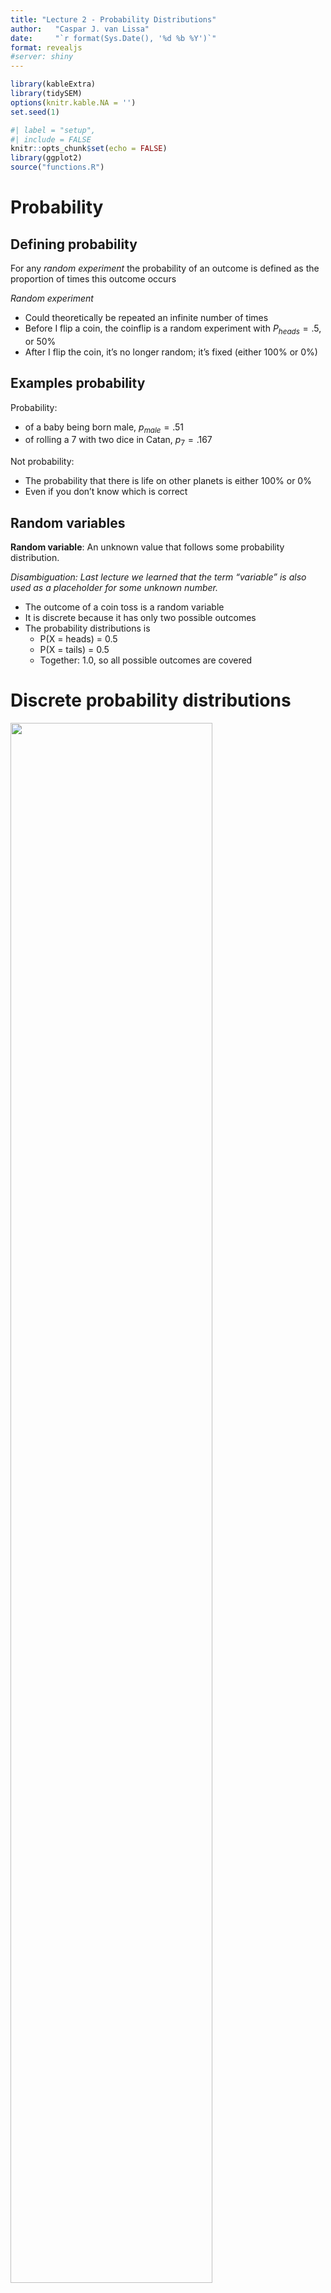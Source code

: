 ```yaml
---
title: "Lecture 2 - Probability Distributions"
author:   "Caspar J. van Lissa"
date:     "`r format(Sys.Date(), '%d %b %Y')`"
format: revealjs
#server: shiny
---
```


```r
library(kableExtra)
library(tidySEM)
options(knitr.kable.NA = '')
set.seed(1)
```

```r
#| label = "setup",
#| include = FALSE
knitr::opts_chunk$set(echo = FALSE)
library(ggplot2)
source("functions.R")
```

<!-- * Today we’ll discuss… -->

<!--   * Probabilities -->

<!--   * Normal distribution -->

<!--   * Readings for today: Chapter 6 (6.1-6.10) -->

<!-- | Week number  | Dates | Monday | Tuesday | Wednesday | Thursday | Friday | Notes | -->

<!-- | :-: | :-: | :-: | :-: | :-: | :-: | :-: | :-: | -->

<!-- | 35 | 30 Aug – 3 Sep  | Lecture 1 |   |   | Lab session 1 |   |   | -->

<!-- | 36 | 6 Sep – 10 Sep | Lecture 2 |   |   | Lab session 2 |   |   | -->

<!-- | 37 | 13 Sep – 17 Sep | Lecture 3 |   |   |   |   | Home-practice practical this week | -->

<!-- | 38 | 20 Sep – 24 Sep  | Lecture 4 |   |   | Lab session 3 |   |   | -->

<!-- | 39 | 27 Sep – 1 Oct | Lecture 5 |   |   | Lab session 4 |   |   | -->

<!-- | 40 | 4 Oct – 8 Oct | Lecture 6 |   |   |   |   |   | -->

<!-- | 41 | 11 Oct – 15 Oct | Lecture 7 |   |   | Lab session 5 |   |   | -->

<!-- | 42 | 18 Oct – 22 Oct | No lectures this week |  |  |  |  |   | -->

<!-- | 43 | 25 Oct – 29 Oct | Lecture 8 |   |   | Lab session 6 |   |   | -->

<!-- | 44 | 1 Nov – 5 Nov | Lecture 9 |   |   | Lab session 7 |   |   | -->

<!-- | 45 | 8 Nov – 12 Nov | Lecture 10 |   |   | Lab session 8 |   | Voluntary exam after lecture 10 | -->

<!-- ## Quiz lecture 1 -->

<!-- ## Question 1 -->

<!-- Suppose that I ask a random sample of 5 students how many pairs of shoes they have. The number of pairs are: 7, 6, 8, 6, and 8. -->

<!-- What is the variance of these pairs of shoes? -->

<!-- 4 -->

<!-- 7 -->

<!-- 1 -->

<!-- 2 -->

<!-- ## Question 1 - answer -->

<!-- ## Question 2 -->

<!-- Six students work on a Statistics exam. They obtain the following grades: 8, 9, 5, 6, 7 and 8. The teacher calculates a certain statistic, which is equal to 7.5. -->

<!-- Which statistic did the teacher calculate? -->

<!-- Mean -->

<!-- Standard deviation -->

<!-- Median -->

<!-- Mode -->

<!-- ## Question 2 - answer -->

<!-- Six students work on a Statistics exam. They obtain the following grades: 8, 9, 5, 6, 7 and 8. The teacher calculates a certain statistic, which is equal to 7.5. -->

<!-- Which statistic did the teacher calculate? -->

<!-- Mean; Mean = (8 + 9 + 5 + 6 + 7 + 8)/6 = 43/6 = 7.17 -->

<!-- Standard deviation; 1.47 -->

<!-- Median; 5, 6, 7, 8, 8, 9  7.5 -->

<!-- Mode; 8 -->

<!-- ## Question 3 -->

<!-- For which of the three scatterplots below is the correlation coefficient largest? -->

<!-- ![](images/Lecture 20.png) -->

<!-- ![](images/Lecture 21.png) -->

<!-- ![](images/Lecture 22.png) -->

<!-- ## Question 3 - ANSWER -->

<!-- For which of the three scatterplots below is the correlation coefficient largest? -->

<!-- ![](images/Lecture 23.png) -->

<!-- ![](images/Lecture 24.png) -->

<!-- ![](images/Lecture 25.png) -->

<!-- ## Question 4 -->

<!-- Bob investigates the relationship between number of COVID-19 vaccine doses had and the amount of headache people have. He concludes that there is a linear relationship, and the correlation coefficient  _r_  is equal to +0.17. -->

<!-- What can Bob conclude? -->

<!-- Larger number of vaccine doses cause more headache. -->

<!-- Larger number of vaccine doses cause less headache. -->

<!-- None of the above. -->

<!-- ## Question 4 - answer -->

<!-- Bob investigates the relationship between number of COVID-19 vaccine doses had and the amount of headache people have. He concludes that there is a linear relationship, and the correlation coefficient  _r_  is equal to +0.17. -->

<!-- What can Bob conclude? -->

<!-- Larger number of vaccine doses cause more headache. -->

<!-- Larger number of vaccine doses cause less headache. -->

<!-- _None of the above._ -->

# Probability

## Defining probability

For any *random experiment* the probability of an outcome is defined as the proportion of times this outcome occurs

*Random experiment*

-   Could theoretically be repeated an infinite number of times
-   Before I flip a coin, the coinflip is a random experiment with $P_{heads} = .5$, or 50%
-   After I flip the coin, it's no longer random; it's fixed (either 100% or 0%)

## Examples probability

Probability:

-   of a baby being born male, $p_{male} = .51$
-   of rolling a 7 with two dice in Catan, $p_7 = .167$

Not probability:

-   The probability that there is life on other planets is either 100% or 0%
-   Even if you don't know which is correct

## Random variables

**Random variable**: An unknown value that follows some probability distribution.

*Disambiguation: Last lecture we learned that the term "variable" is also used as a placeholder for some unknown number.*

-   The outcome of a coin toss is a random variable
-   It is discrete because it has only two possible outcomes
-   The probability distributions is
    -   P(X = heads) = 0.5
    -   P(X = tails) = 0.5
    -   Together: 1.0, so all possible outcomes are covered

# Discrete probability distributions

![](images/Lecture 28.gif){width=80%}

## Frequency vs probability

Frequency distributions

-   Summarize observed outcomes in a sample
-   E.g., the number of Dutch/foreign students in this class

A probability distribution is similar, but

-   Can be interpreted as the (estimated) probability of observing these outcomes in the future
-   E.g., if I select a random student in this class, what's the probability that they will be Dutch?

<!-- ## Random sample -->

## Discrete distributions

-   Finite number of outcomes
    - Dutch student / foreign student
    - Student has tattoos / no tattoos
    - Describe using contingency table or bar chart
    
<!-- -   Each has a probability -->
<!--     -   $p_{tattoo} = .36$, $p_{\text{no tattoo}} = .64$ -->
<!--     -   $p_{Dutch} = .70$, $p_{\text{foreign}} = .30$ -->
<!-- -   Describe using table or bar chart -->

<!-- ```{r} -->
<!-- tab = data.frame(Value = c("Tattoo", "No tattoo"), Probability = c(.36, .64)) -->
<!-- knitr::kable(tab, digits = 2) -->
<!-- ``` -->

<!-- ## Cross table -->

```r
library(gtsummary)
set.seed(1)
n = 74
dutch <- sample.int(2, size = n, replace = TRUE, prob = c(.3, .7))
tattoo <- sapply(c(.2, .5)[dutch], rbinom, n = 1, size = 1)
df_tattoo <- data.frame(Dutch = ordered(dutch, levels = c(1,2), labels = c("No", "Yes")),
                 Tattoo = ordered(tattoo, levels = c(0,1), labels = c("No", "Yes")))
tmp <- table(df_tattoo); cell11 = tmp[1,1]; cell12 = tmp[1,2]; cell21 = tmp[2,1]; cell22 = tmp[2,2]
library(gt)
tbl_cross(df_tattoo, row=Dutch, col=Tattoo, percent="none")
```

## Indexing contingency tables

$i$: row

$j$: column

$f$: frequency (number of observations)

$f_{i,j}$: frequency in the cell in row $i$, column $j$


```r
df <- data.frame("$i$" = c("$i = 1$", "$i = 2$", "<b>Margin columns</b>"),
                 "$j = 1$" = c("$f_{1,1}$", "$f_{2,1}$", "$f_{+,1}$"), 
                 "$j = 2$" = c("$f_{1,2}$", "$f_{2,2}$",  "$f_{+,2}$"), 
                 "<b>Margin rows</b>" = c("$f_{1,+}$", "$f_{2,+}$", "$f_{+,+}$"), 
                 check.names = FALSE)

kbl(df, escape = FALSE, align = rep('l', length(df[,1])), format = "markdown") %>%
  kable_styling("striped") %>%
  add_header_above(c(" " = 1, "$j$" = 2, " " = 1))
```

## Marginal frequency distribution

Separate frequency distribution of each variable in contingency table

```r
kable(df, escape = FALSE, align = rep('l', length(df[,1])), format = "markdown") |>
  kable_styling("striped") |>
  add_header_above(c(" " = 1, "$j$" = 2, " " = 1))
```


## Marginal frequency distribution

<font color = "orange">For the variable "Tattoo":</font> How many people do / don't have one?

<font color = "purple">For the variable "Dutch":</font> How many students are Dutch / International?

```r
df <- data.frame("Dutch" = c("No", "Yes", "<b>Total column</b>"),
                 "No" = c(cell11, cell21, cell11+cell21), 
                 "Yes" = c(cell12, cell22, cell12+cell22), 
                 "Total row" = c(
                   cell11+cell12, cell21+cell22, cell11+cell12+cell21+cell22), 
                 check.names = FALSE)
df$`Total row`[1:2] <- cell_spec(df$`Total row`[1:2], color = "purple", bold = TRUE)
df$No[3] <- cell_spec(df$No[3], color = "orange", bold = TRUE)
df$Yes[3] <- cell_spec(df$Yes[3], color = "orange", bold = TRUE)
kable(df, escape = FALSE, align = rep('l', length(df[,1]))) %>%
  kable_styling("striped") %>%
  add_header_above(c(" " = 1, "Tattoo" = 2, " " = 1))
```

## Conditional frequency distribution

Frequency distribution of one variable, for specific value of the other variable

E.g.: What is the conditional frequency distribution of Tattoos <font color = "purple">**for Dutch students?**</font>

```r
df <- data.frame("Dutch" = c("No", "Yes", "<b>Total column</b>"),
                 "No" = c(cell11, cell21, cell11+cell21), 
                 "Yes" = c(cell12, cell22, cell12+cell22), 
                 "Total row" = c(cell11+cell12,cell21+cell22,cell11+cell12+cell21+cell22), 
                 check.names = FALSE)
df$No[2] <- cell_spec(df$No[2], color = "purple", bold = TRUE)
df$Yes[2] <- cell_spec(df$Yes[2], color = "purple", bold = TRUE)
kable(df, escape = FALSE, align = rep('l', length(df[,1]))) %>%
  kable_styling("striped") %>%
  add_header_above(c(" " = 1, "Tattoo" = 2, " " = 1))
```

## Joint frequency distribution

Frequency of a combination of two (or more) variables

E.g.: What is the frequency of <font color = "purple">**Dutch students with a tattoo**</font>?

```r
df <- data.frame("Dutch" = c("No", "Yes", "<b>Total column</b>"),
                 "No" = c(cell11, cell21, cell11+cell21), 
                 "Yes" = c(cell12, cell22, cell12+cell22), 
                 "Total row" = c(cell11+cell12,cell21+cell22,cell11+cell12+cell21+cell22), 
                 check.names = FALSE)
df$Yes[2] <- cell_spec(df$Yes[2], color = "purple", bold = TRUE)
kbl(df, escape = FALSE, align = rep('l', length(df[,1]))) %>%
  kable_styling("striped") |>
  add_header_above(c(" " = 1, "Tattoo" = 2, " " = 1))
```



## Frequencies to probabilities

Divide frequencies by a total to get a probability distribution

Which frequencies and which total you use depends on what probability distribution you want

## Marginal probability distribution

Divide marginal totals by the <font color = "orange">global total</font>
	
E.g.: What is the <font color = "purple">marginal probability distribution of having a tattoo</font>?

```r
df <- data.frame("Dutch" = c("No", "Yes", "<b>Total column</b>"),
                 "No" = c(cell11, cell21, cell11+cell21), 
                 "Yes" = c(cell12, cell22, cell12+cell22), 
                 "Total row" = c(
                   paste0(cell11+cell12, " / ", cell11+cell12+cell21+cell22, " = ", round((cell11+cell12)/(cell11+cell12+cell21+cell22), digits = 2)), 
                   paste0(cell21+cell22, " / ", cell11+cell12+cell21+cell22, " = ", round((cell21+cell22)/(cell11+cell12+cell21+cell22), digits = 2)), paste0(cell11+cell12+cell21+cell22)), 
                 check.names = FALSE)
df$`Total row`[1:2] <- cell_spec(df$`Total row`[1:2], color = "purple", bold = TRUE)
df$`Total row`[3] <- cell_spec(df$`Total row`[3], color = "orange", bold = TRUE)
kable(df, escape = FALSE, align = rep('l', length(df[,1]))) %>%
  kable_styling("striped") %>%
  add_header_above(c(" " = 1, "Tattoo" = 2, " " = 1))
```

## Conditional probability distribution

Divide the row- or column frequencies by the <font color = "orange">marginal total</font>

E.g.: What is the conditional probability of <font color = "purple">having a tattoo for international students</font>?


```r
df <- data.frame("Dutch" = c("No", "Yes", "<b>Total column</b>"),
                 "No" = c(cell11, paste0(cell21, " / ", cell21+cell22, " = ", round((cell21)/(cell21+cell22), digits = 2)), cell11+cell21), 
                 "Yes" = c(cell12, paste0(cell22, " / ", cell21+cell22, " = ", round((cell22)/(cell21+cell22), digits = 2)), cell12+cell22), 
                "Total row" = c(cell11+cell12,
                                 cell21+cell22,cell11+cell12+cell21+cell22), 
                 check.names = FALSE)
df$Yes[2] <- cell_spec(df$Yes[2], color = "purple", bold = TRUE)
df$No[2] <- cell_spec(df$No[2], color = "purple", bold = TRUE)
df$`Total row`[2] <- cell_spec(df$`Total row`[2], color = "orange", bold = TRUE)
kable(df, escape = FALSE, align = rep('l', length(df[,1]))) %>%
  kable_styling("striped") %>%
  add_header_above(c(" " = 1, "Tattoo" = 2, " " = 1))

```


## Joint probability distribution

Divide the cell frequency by the <font color = "orange">global total</font>

E.g.: What is the joint probability of someone being <font color = "purple">Dutch and having a tattoo</font>?


```r
df <- data.frame("Dutch" = c("No", "Yes", "<b>Total column</b>"),
                 "No" = c(cell11, paste0(cell21, " / ", cell21+cell22+cell11+cell12, " = ", round((cell21)/(cell11+cell12+cell21+cell22), digits = 2)), cell11+cell21), 
                 "Yes" = c(cell12, cell22, cell12+cell22), 
                "Total row" = c(cell11+cell12,
                                 cell21+cell22, cell11+cell12+cell21+cell22), 
                 check.names = FALSE)
df$No[2] <- cell_spec(df$No[2], color = "purple", bold = TRUE)
df$`Total row`[3] <- cell_spec(df$`Total row`[3], color = "orange", bold = TRUE)
kable(df, escape = FALSE, align = rep('l', length(df[,1]))) %>%
  kable_styling("striped") %>%
  add_header_above(c(" " = 1, "Tattoo" = 2, " " = 1))
```

# Continuous probability distributions

![](images/Lecture 27.gif){width=80%}

<!-- ::: {layout-ncol=2} -->
<!-- ![](images/Lecture 28.gif){width=80%} -->

<!-- ![](images/Lecture 27.gif){width=80%} -->
<!-- ::: -->


## Continuous probability distributions

* Infinite possible outcomes
* No exact probability for specific values
* Continuous probability distribution describes how likely each outcome is
* Surface area determines probability
* Many probability distributions exist
* This course covers only one...

## Normal Distribution

Theoretical distribution for continuous variables

Bell-shaped, symmetric, from -infinity to +infinity

You can use it to describe (=model) real data

Two parameters:

-   Mean $\mu$ ("mu"): Most common / average value
-   Standard deviation $\sigma$ ("sigma"): Average deviation from the mean

```r
#| out.width = "40%"
knitr::include_graphics("images/Lecture 29.png")
```

## Examples of Normal Distributions

![](images/Lecture 212.png)

| Dist. |   μ   |  σ  |
|:-----:|:-----:|:---:|
|   1   | --1.0 | 0.5 |
|   2   |  0.5  | 0.5 |
|   3   |  0.5  | 1.5 |
|   4   |  2.0  | 1.0 |

## {background-iframe="https://statdist.com/distributions/normal"}

<!-- ## Normal distribution: Location and scale -->

<!-- ```{r eval = FALSE} -->
<!-- library(shiny) -->
<!-- numericInput( -->
<!--   inputId = "mean", -->
<!--   label = "Mean:", -->
<!--   value = 0, -->
<!--   min = -4, -->
<!--   max = 4, -->
<!--   step = .2 -->
<!-- ); numericInput( -->
<!--   inputId = "sd", -->
<!--   label = "Standard deviation:", -->
<!--   value = 1, -->
<!--   min = 0, -->
<!--   max = 2, -->
<!--   step = .2 -->
<!-- ) -->

<!-- plotOutput("normdist") -->
<!-- ``` -->

<!-- ```{r eval = FALSE} -->
<!-- #| context: server -->
<!-- library(2) -->

<!-- output$normdist <- renderPlot({ p1 <- (data = data.frame(x = c(-5, 5)), aes(x)) + -->
<!--   stat_function(fun = dnorm, n = 101, args = list(mean = input$mean, sd = input$sd)) + ylab("Probability density") + -->
<!--   scale_y_continuous(breaks = NULL) -->
<!-- p1 + theme_bw() -->
<!-- }) -->
<!-- ``` -->

## Standard Normal Distribution (Z-distribution)

$Z \sim N(\mu = 0, \sigma^2 = 1)$ (so also $\sigma = 1$)

* We can standardize any normal distribution to the *Z*-distribution
* This removes the units of measurement of our original variable
* Standardizing allows us to calculate probabilities more easily
* Stats books contain probability values for the Z-distribution
* We can always convert back to the original units

## Standard Normal Distribution

$Z \sim N(\mu = 0, \sigma = 1)$

![](images/Lecture 213.png)

## X to Z and vice versa

You can standardize values of any normally distributed variable

$Z = \frac{X-\mu_x}{\sigma_x}$

**Standardizing:** Removing the original units of measurement

And reverse it to get the units back; for any Z-value:

$X = \mu_x + (Z*\sigma_x)$

## Properties of normal distribution

* The distribution is symmetric

![](images/Lecture 222.png)

$P(Z < -1.64) = P(Z > 1.64) = 0.05$

## Properties 2

* Total surface area is 1
* We can find areas by taking the complement (1-something)

$P(Z < 1.64) = .95$

```r
#| out.width = "50%"
knitr::include_graphics("images/Lecture 223.png")
```

So $P(Z > 1.64) = 1-.95 = .05$

## Properties 3

* Areas can be added

$P(Z > 0) = .5$

$P(-.5< Z < 0) = .19$

::: {layout-ncol=2}
![](images/Lecture 224.png){width=50%}

![](images/Lecture 225.png){width=50%}
:::

So $P(Z > -.5) = .5+.19 = .69$

## Properties 4

Standard percentages for mean, +/- 1, 2, 3 SD

* 50% of distribution is below $\mu$, 50% above

```r
library(ggplot2)
ggplot(data = data.frame(x = c(-4, 4)), aes(x)) +
  stat_function(fun = dnorm, n = 101, args = list(mean = 0, sd = 1)) +
  ylab("Probability density") +
  xlab("Z") +
  scale_y_continuous(breaks = NULL, expand = c(0,0)) +
  scale_x_continuous(breaks = c(-4:4)) +
  geom_vline(xintercept = 0, color = "black") +
  geom_area(stat = "function", fun = dnorm, fill = "red", alpha = .2, xlim = c(-1, 1), args = list(mean = 0, sd = 1)) +
  geom_area(stat = "function", fun = dnorm, fill = "red", alpha = .2, xlim = c(-2, 2), args = list(mean = 0, sd = 1)) +
  geom_area(stat = "function", fun = dnorm, fill = "red", alpha = .2, xlim = c(-3, 3), args = list(mean = 0, sd = 1)) +
  geom_errorbar(aes(xmin = -1, xmax = 1, y = dnorm(1)), width = .03)+
  geom_label(x = 0, y = dnorm(1), label = "+/-1SD: 68%") +
  geom_errorbar(aes(xmin = -2, xmax = 2, y = dnorm(2)), width = .03)+
  geom_label(x = 0, y = dnorm(2), label = "+/-2SD: 95%") +
  geom_errorbar(aes(xmin = -3, xmax = 3, y = dnorm(3)), width = .03)+
  geom_label(x = 0, y = dnorm(3), label = "+/-3SD: 99.7%") +
  theme_bw()
```

## Percentiles

The $k$-th percentile is the score below which $k$ percent of scores fall

So in the standard normal distribution:

* The mean/median is the 50th percentile, because $P(Z < 0) = .5$
* We call the 25th and 75th percentile the first and third *quartile*
* +1SD is the 84th percentile, because $P(Z < 1) = .84$

## Percentiles for X-scores

Let's apply this to $IQ \sim N(\mu = 100, \sigma = 15)$

* What percentile corresponds to IQ < 120?
* $Z = \frac{120-100}{15} = 1.33$
* $P(Z<1.33) \approx .90$,  so 90th percentile

```r
library(ggplot2)
boxloc <- -.003
x <- rnorm(10000, 100, 15)
ggplot(data = data.frame(x = x), aes(x = x)) +
    stat_function(fun = dnorm, n = 101, args = list(mean = 100, sd = 15)) +
    ylab("Probability density") +
    xlab("IQ") +
    geom_boxplot(ymin = boxloc-.002, ymax = boxloc+.002, y =boxloc)+
    scale_y_continuous(breaks = NULL, expand = c(0,0), limits = c(boxloc-.0025, .027))+
    geom_hline(yintercept = 0)+
    scale_x_continuous(breaks = c(90, 100, 110, 120)) +
    geom_vline(xintercept = 100, color = "black") +
    geom_vline(xintercept = 90, color = "red") +
    geom_vline(xintercept = 110, color = "red") +
    geom_vline(xintercept = 120, color = "green") +
    theme_bw()
```

# Describing data

## A simple model

We can use the normal distribution as a *model* for the distribution of an observed variable

```r
#| out.width = "70%"
knitr::include_graphics("images/Lecture 216.png")
```

## A simple model

"We assume variable X to be normally distributed"

This allows us to:

* Summarize people's values with just a mean and SD
* Calculate probabilities of observing certain scores using table

## Models can be wrong

Of course, the assumption can be wrong

```r
#| out.width = "70%"
knitr::include_graphics("images/Lecture 110.png")
```

* "All models are wrong, but some are useful" (Box)
* In this example, mean, SD, and probabilities are going to misrepresent our data somewhat (i.e.: not very useful)

## What if the model is wrong?

Solution:

* Choose a different probability distribution (not part of this course)
* Comment that the assumption of normality may be violated (e.g., in Discussion section)



<!-- ## Personality of 501 psychology students -->

<!-- ![](images/Lecture 216.png) -->

<!-- ![](images/Lecture 217.png) -->

<!-- ![](images/Lecture 218.png) -->

<!-- ![](images/Lecture 219.png) -->

# Exercises

## Exercises

Neuroticism is distributed $N(\mu = 50, \sigma = 10)$

What is the probability that a randomly chosen person has a neuroticism score of 60 or higher?

Complete the sentence: "95% of the population scores between ... and ... on neuroticism.

## Solutions

What is the probability that a randomly chosen person has a neuroticism score of 60 or higher?

```r
library(ggplot2)
ggplot(data = data.frame(x = c(10, 90)), aes(x)) +
    stat_function(fun = dnorm, n = 101, args = list(mean = 50, sd = 10)) +
  ylab("Probability density") +
  xlab("Neuroticism") +
    scale_y_continuous(breaks = NULL, expand = c(0,0), limits = c(0, .045)) +
    scale_x_continuous(breaks = c(25, 50, 60, 75)) +
    geom_vline(xintercept = 50, color = "black") +
    geom_vline(xintercept = 60, color = "red") +
    geom_area(stat = "function", fun = dnorm, fill = "red", alpha = .2, xlim = c(60, 90), args = list(mean = 50, sd = 10)) +
    geom_label(x = 50, y = .04, label = "Mean, 0.5") +
    geom_label(x = 60, y = .03, label = "+1SD, +0.34", hjust = 0, color = "red") +
  geom_label(x = 70, y = .005, label = "1 - (.5 + .34)", hjust = 0, color = "red") +
    theme_bw()
```

## Solutions

Complete the sentence: "95% of the population scores between ... and ... on neuroticism.

```r
library(ggplot2)
ggplot(data = data.frame(x = c(10, 90)), aes(x)) +
    stat_function(fun = dnorm, n = 101, args = list(mean = 50, sd = 10)) +
  ylab("Probability density") +
  xlab("Neuroticism") +
    scale_y_continuous(breaks = NULL, expand = c(0,0), limits = c(0, .045)) +
    scale_x_continuous(breaks = c(20, 30, 40, 50, 60, 70, 80)) +
    geom_vline(xintercept = 30, color = "red") +
    geom_vline(xintercept = 70, color = "red") +
    geom_area(stat = "function", fun = dnorm, fill = "red", alpha = .2, xlim = c(10, 30), args = list(mean = 50, sd = 10)) +
  geom_area(stat = "function", fun = dnorm, fill = "red", alpha = .2, xlim = c(70, 90), args = list(mean = 50, sd = 10)) +
    geom_label(x = 30, y = .005, label = "-2SD, .025", hjust = 1, color = "red") +
    geom_label(x = 70, y = .005, label = "+2SD, .025", hjust = 0, color = "red") +
     theme_bw()
```

## Calculate Z-values and p-values

1. **Draw the problem**
2. Check if the solution is (close to) a standard value like +/-SD
3. If not, calculate Z-score
4. Find p-value
    * In Z-table
    * Using an online calculator, e.g. https://onecompiler.com/r: `pnorm(zscore, mean, sd, lower.tail = TRUE)`
    * Using Excel formula: `=NORM.DIST(zscore, mean, sd, TRUE)`

## More difficult example

**Example:** Assume height is distributed

$\text{Height}\sim N(\mu = 180, \sigma = 20)$

* What percentage of the population is taller than 212cm?

Step 1: Draw the problem

Step 2: Standard solution? Not really

```r
#| out.width = "50%"
knitr::include_graphics("images/Lecture 220.png")
```

## Calculate p-value

Step 3: Calculate Z-score

* $Z = \frac{212 - 180}{20} = 1.6$

Step 4: Find p-value

* To the **right** of 1.6
* Excel: `=1-NORM.DIST(1.6, 0, 1, TRUE)`
* R: `pnorm(1.6, 0, 1, lower.tail = FALSE)`
* Table (next slide)

## Z-table

```r
#| out.width = "100%"
knitr::include_graphics("images/Lecture 221.png")
```

**Conclusion:** 5.48% of the population is taller than 212cm.

